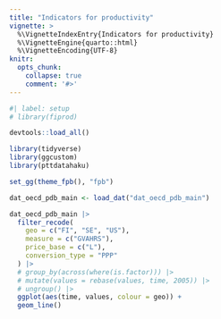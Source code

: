 ```yaml
---
title: "Indicators for productivity"
vignette: >
  %\VignetteIndexEntry{Indicators for productivity}
  %\VignetteEngine{quarto::html}
  %\VignetteEncoding{UTF-8}
knitr:
  opts_chunk:
    collapse: true
    comment: '#>'
---
```


```r
#| label: setup
# library(fiprod)

devtools::load_all()

library(tidyverse)
library(ggcustom)
library(pttdatahaku)

set_gg(theme_fpb(), "fpb")

dat_oecd_pdb_main <- load_dat("dat_oecd_pdb_main")

```


```r

dat_oecd_pdb_main |> 
  filter_recode(
    geo = c("FI", "SE", "US"),
    measure = c("GVAHRS"),
    price_base = c("L"),
    conversion_type = "PPP"
  ) |> 
  # group_by(across(where(is.factor))) |> 
  # mutate(values = rebase(values, time, 2005)) |> 
  # ungroup() |> 
  ggplot(aes(time, values, colour = geo)) +
  geom_line()

```

